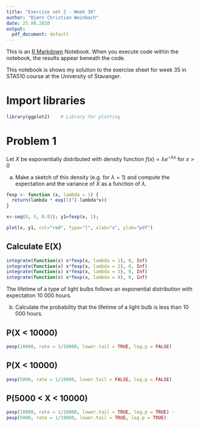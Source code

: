 ```yaml
---
title: "Exercise set 2 - Week 36"
author: "Bjørn Christian Weinbach"
date: 25.08.2020
output:
  pdf_document: default
---
```


This is an [R Markdown](http://rmarkdown.rstudio.com) Notebook. When you execute
code within the notebook, the results appear beneath the code. 

This notebook is shows my solution to the exercise sheet for week 35 in STA510
course at the University of Stavanger.

# Import libraries

```r
library(ggplot2)    # Library for plotting
```

# Problem 1

Let $X$ be exponentially distributed with density function 
$f(x) = \lambda e^{-\lambda x}$ for $x > 0$

a. Make a sketch of this density (e.g. for $\lambda = 1$) and compute the expectation and the
variance of $X$ as a function of $\lambda$.

```r
fexp <- function (x, lambda = 1) {
  return(lambda * exp(1)^(-lambda*x))
}

x<-seq(0, 5, 0.01); y1=fexp(x, 1);

plot(x, y1, col="red", type="l", xlab="x", ylab="pdf")
```

## Calculate E(X)

```r
integrate(function(x) x*fexp(x, lambda = 1), 0, Inf)
integrate(function(x) x*fexp(x, lambda = 2), 0, Inf)
integrate(function(x) x*fexp(x, lambda = 3), 0, Inf)
integrate(function(x) x*fexp(x, lambda = 4), 0, Inf)
```

The lifetime of a type of light bulbs follows an exponential distribution with 
expectation 10 000 hours.

b. Calculate the probability that the lifetime of a light bulb is less than 
10 000 hours.

## P(X < 10000)

```r
pexp(10000, rate = 1/10000, lower.tail = TRUE, log.p = FALSE)
```

## P(X < 10000)

```r
pexp(5000, rate = 1/10000, lower.tail = FALSE, log.p = FALSE)
```

## P(5000 < X < 10000)

```r
pexp(10000, rate = 1/10000, lower.tail = TRUE, log.p = TRUE) -
pexp(5000, rate = 1/10000, lower.tail = TRUE, log.p = TRUE)
```